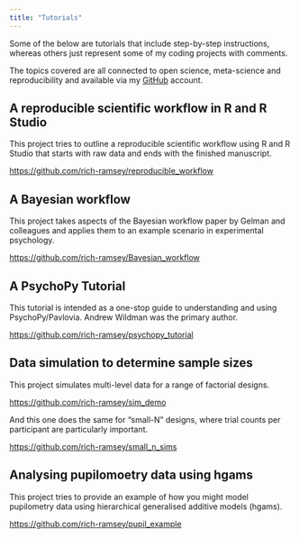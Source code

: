 ```yaml
---
title: "Tutorials"
---
```


Some of the below are tutorials that include step-by-step instructions, whereas others just represent some of my coding projects with comments.

The topics covered are all connected to open science, meta-science and reproducibility and available via my [GitHub](https://github.com/rich-ramsey) account.

## A reproducible scientific workflow in R and R Studio

This project tries to outline a reproducible scientific workflow using R and R Studio that starts with raw data and ends with the finished manuscript.

<https://github.com/rich-ramsey/reproducible_workflow>

## A Bayesian workflow

This project takes aspects of the Bayesian workflow paper by Gelman and colleagues and applies them to an example scenario in experimental psychology.

<https://github.com/rich-ramsey/Bayesian_workflow>

## A PsychoPy Tutorial

This tutorial is intended as a one-stop guide to understanding and using PsychoPy/Pavlovia. Andrew Wildman was the primary author.

<https://github.com/rich-ramsey/psychopy_tutorial>

## Data simulation to determine sample sizes

This project simulates multi-level data for a range of factorial designs.

<https://github.com/rich-ramsey/sim_demo>

And this one does the same for "small-N" designs, where trial counts per participant are particularly important.

<https://github.com/rich-ramsey/small_n_sims>

## Analysing pupilomoetry data using hgams

This project tries to provide an example of how you might model pupilometry data using hierarchical generalised additive models (hgams).

<https://github.com/rich-ramsey/pupil_example>
